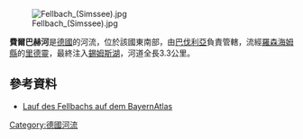 {{No footnotes|time=2020-12-06T02:50:10+00:00}}
{{Coord|47.85805|N|12.22668|E|display=title}}
[[Image:Fellbach_(Simssee).jpg|right]]

'''費爾巴赫河'''是[[德國|德國]]的河流，位於該國東南部，由[[巴伐利亞|巴伐利亞]]負責管轄，流經[[羅森海姆縣|羅森海姆縣]]的[[里德靈|里德靈]]，最終注入[[錫姆斯湖|錫姆斯湖]]，河道全長3.3公里。

==參考資料==
* [https://v.bayern.de/LSXSP Lauf des Fellbachs auf dem BayernAtlas]

{{Germany-geo-stub}}
[[Category:德國河流|Category:德國河流]]